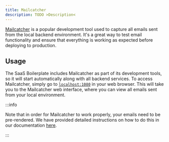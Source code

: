```yaml
---
title: Mailcatcher
description: TODO >Description<
---
```


[Mailcatcher](https://mailcatcher.me/) is a popular development tool used to capture all emails sent from the local
backend environment. It's a great way to test email functionality and ensure that everything is working as expected
before deploying to production.

## Usage

The SaaS Boilerplate includes Mailcatcher as part of its development tools, so it will start automatically along with
all backend services. To access Mailcatcher, simply go to [`localhost:1080`](http://localhost:1080) in your web browser.
This will take you to the Mailcatcher web interface, where you can view all emails sent from your local environment.


:::info

Note that in order for Mailcatcher to work properly, your emails need to be pre-rendered.
We have provided detailed instructions on how to do this in our documentation
[here](/v2/working-with-sb/emails/build-emails).

:::
